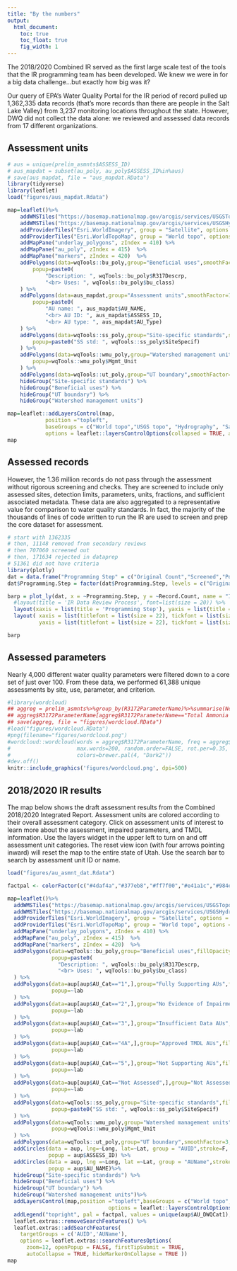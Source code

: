 ```yaml
---
title: "By the numbers"
output:
  html_document:
    toc: true  
    toc_float: true
    fig_width: 1
---
```


The 2018/2020 Combined IR served as the first large scale test of the tools that the IR programming team has been developed. We knew we were in for a big data challenge...but exactly how big was it?

Our query of EPA's Water Quality Portal for the IR period of record pulled up 1,362,335 data records (that's more records than there are people in the Salt Lake Valley) from 3,237 monitoring locations throughout the state. 
However, DWQ did not collect the data alone: we reviewed and assessed data records from 17 different organizations.  

## Assessment units
```r
# aus = unique(prelim_asmnts$ASSESS_ID)
# aus_mapdat = subset(au_poly, au_poly$ASSESS_ID%in%aus)
# save(aus_mapdat, file = "aus_mapdat.RData")
library(tidyverse)
library(leaflet)
load("figures/aus_mapdat.Rdata")

map=leaflet()%>%
	addWMSTiles("https://basemap.nationalmap.gov/arcgis/services/USGSTopo/MapServer/WmsServer", group = "USGS topo", options = providerTileOptions(updateWhenZooming = FALSE,updateWhenIdle = TRUE), layers = "0") %>%
	addWMSTiles("https://basemap.nationalmap.gov/arcgis/services/USGSHydroCached/MapServer/WmsServer", group = "Hydrography", options = providerTileOptions(updateWhenZooming = FALSE,updateWhenIdle = TRUE), layers = "0") %>%
	addProviderTiles("Esri.WorldImagery", group = "Satellite", options = providerTileOptions(updateWhenZooming = FALSE,updateWhenIdle = TRUE)) %>%
	addProviderTiles("Esri.WorldTopoMap", group = "World topo", options = providerTileOptions(updateWhenZooming = FALSE,updateWhenIdle = TRUE)) %>%
	addMapPane("underlay_polygons", zIndex = 410) %>%
	addMapPane("au_poly", zIndex = 415)  %>%
	addMapPane("markers", zIndex = 420)  %>%
	addPolygons(data=wqTools::bu_poly,group="Beneficial uses",smoothFactor=2,fillOpacity = 0.1,weight=3,color="green", options = pathOptions(pane = "underlay_polygons"),
		popup=paste0(
			"Description: ", wqTools::bu_poly$R317Descrp,
			"<br> Uses: ", wqTools::bu_poly$bu_class)
	) %>% 
	addPolygons(data=aus_mapdat,group="Assessment units",smoothFactor=1,fillOpacity = 0.4,weight=2,color="purple", options = pathOptions(pane = "au_poly"),
		popup=paste0(
			"AU name: ", aus_mapdat$AU_NAME,
			"<br> AU ID: ", aus_mapdat$ASSESS_ID,
			"<br> AU type: ", aus_mapdat$AU_Type)
	) %>% 
	addPolygons(data=wqTools::ss_poly,group="Site-specific standards",smoothFactor=2,fillOpacity = 0.1,weight=3,color="blue", options = pathOptions(pane = "underlay_polygons"),
		popup=paste0("SS std: ", wqTools::ss_poly$SiteSpecif)
	) %>%
	addPolygons(data=wqTools::wmu_poly,group="Watershed management units",smoothFactor=2,fillOpacity = 0.1,weight=3,color="red", options = pathOptions(pane = "underlay_polygons"),
		popup=wqTools::wmu_poly$Mgmt_Unit
	) %>%
	addPolygons(data=wqTools::ut_poly,group="UT boundary",smoothFactor=2,fillOpacity = 0.1,weight=3,color="orange", options = pathOptions(pane = "underlay_polygons")) %>%
	hideGroup("Site-specific standards") %>%
	hideGroup("Beneficial uses") %>%
	hideGroup("UT boundary") %>%
	hideGroup("Watershed management units")

map=leaflet::addLayersControl(map,
			position ="topleft",
			baseGroups = c("World topo","USGS topo", "Hydrography", "Satellite"),overlayGroups = c("Assessment units","Beneficial uses", "Site-specific standards", "Watershed management units", "UT boundary"),
			options = leaflet::layersControlOptions(collapsed = TRUE, autoZIndex=FALSE))
map
```

## Assessed records
However, the 1.36 million records do not pass through the assessment without rigorous screening and checks. They are screened to include only assessed sites, detection limits, parameters, units, fractions, and sufficient associated metadata. 
These data are also aggregated to a representative value for comparison to water quality standards. In fact, the majority of the thousands of lines of code written to run the IR are used to screen and prep the core dataset for assessment. 

```r
# start with 1362335
# then, 11148 removed from secondary reviews
# then 707060 screened out
# then, 171634 rejected in dataprep
# 51361 did not have criteria
library(plotly)
dat = data.frame("Programming Step" = c("Original Count","Screened","Post-Data Prep","Post-Secondary Review", "Core Dataset"),"Record Count" = c(1362335, 603914, 432280, 396999, 348003))
dat$Programming.Step = factor(dat$Programming.Step, levels = c("Original Count","Screened","Post-Data Prep","Post-Secondary Review", "Core Dataset"))

barp = plot_ly(dat, x = ~Programming.Step, y = ~Record.Count, name = "IR Data Review Process", type = "bar")%>%
  #layout(title = 'IR Data Review Process', font=list(size = 20)) %>%
  layout(xaxis = list(title = 'Programming Step'), yaxis = list(title = 'Record Count')) %>%
  layout( xaxis = list(titlefont = list(size = 22), tickfont = list(size = 22)),
          yaxis = list(titlefont = list(size = 22), tickfont = list(size = 22)) )

barp
```

## Assessed parameters

Nearly 4,000 different water quality parameters were filtered down to a core set of just over 100. From these data, we performed 61,388 unique assessments by site, use, parameter, and criterion.  

```r
#library(wordcloud)
## aggreg = prelim_asmnts%>%group_by(R3172ParameterName)%>%summarise(Ncount = length(IR_Cat))
## aggreg$R3172ParameterName[aggreg$R3172ParameterName=="Total Ammonia as N"] = "Ammonia"
## save(aggreg, file = "figures/wordcloud.RData")
#load("figures/wordcloud.RData")
#png(filename="figures/wordcloud.png")
#wordcloud::wordcloud(words = aggreg$R3172ParameterName, freq = aggreg$Ncount, min.freq = 1,
#                     max.words=200, random.order=FALSE, rot.per=0.35, 
#                     colors=brewer.pal(4, "Dark2"))
#dev.off()
knitr::include_graphics('figures/wordcloud.png', dpi=500)
```



## 2018/2020 IR results

The map below shows the draft assessment results from the Combined 2018/2020 Integrated Report. Assessment units are colored according to their overall assessment category. Click on assessment units of interest to learn more about the assessment, impaired parameters, and TMDL information. Use the layers widget in the upper left to turn on and off assessment unit categories. The reset view icon (with four arrows pointing inward) will reset the map to the entire state of Utah. Use the search bar to search by assessment unit ID or name.

```r
load("figures/au_asmnt_dat.Rdata")

factpal <- colorFactor(c("#4daf4a","#377eb8","#ff7f00","#e41a1c","#984ea3","#6a6666"), unique(aup$AU_DWQCat1))

map=leaflet()%>%
  addWMSTiles("https://basemap.nationalmap.gov/arcgis/services/USGSTopo/MapServer/WmsServer", group = "USGS topo", options = providerTileOptions(updateWhenZooming = FALSE,updateWhenIdle = TRUE), layers = "0") %>%
  addWMSTiles("https://basemap.nationalmap.gov/arcgis/services/USGSHydroCached/MapServer/WmsServer", group = "Hydrography", options = providerTileOptions(updateWhenZooming = FALSE,updateWhenIdle = TRUE), layers = "0") %>%
  addProviderTiles("Esri.WorldImagery", group = "Satellite", options = providerTileOptions(updateWhenZooming = FALSE,updateWhenIdle = TRUE)) %>%
  addProviderTiles("Esri.WorldTopoMap", group = "World topo", options = providerTileOptions(updateWhenZooming = FALSE,updateWhenIdle = TRUE)) %>%
  addMapPane("underlay_polygons", zIndex = 410) %>%
  addMapPane("au_poly", zIndex = 415)  %>%
  addMapPane("markers", zIndex = 420)  %>%
  addPolygons(data=wqTools::bu_poly,group="Beneficial uses",fillOpacity = 0.1,weight=3,color="green", options = pathOptions(pane = "underlay_polygons"),
              popup=paste0(
                "Description: ", wqTools::bu_poly$R317Descrp,
                "<br> Uses: ", wqTools::bu_poly$bu_class)
  ) %>% 
  addPolygons(data=aup[aup$AU_Cat=="1",],group="Fully Supporting AUs",fillOpacity = 0.2,weight=2,color=~factpal(AU_DWQCat1), options = pathOptions(pane = "au_poly"),
              popup=~lab
  ) %>% 
  addPolygons(data=aup[aup$AU_Cat=="2",],group="No Evidence of Impairment AUs",fillOpacity = 0.2,weight=2,color=~factpal(AU_DWQCat1), options = pathOptions(pane = "au_poly"),
              popup=~lab
  ) %>% 
  addPolygons(data=aup[aup$AU_Cat=="3",],group="Insufficient Data AUs",fillOpacity = 0.2,weight=2,color=~factpal(AU_DWQCat1), options = pathOptions(pane = "au_poly"),
              popup=~lab
  ) %>% 
  addPolygons(data=aup[aup$AU_Cat=="4A",],group="Approved TMDL AUs",fillOpacity = 0.2,weight=2,color=~factpal(AU_DWQCat1), options = pathOptions(pane = "au_poly"),
              popup=~lab
  ) %>% 
  addPolygons(data=aup[aup$AU_Cat=="5",],group="Not Supporting AUs",fillOpacity = 0.2,weight=2,color=~factpal(AU_DWQCat1), options = pathOptions(pane = "au_poly"),
              popup=~lab
  ) %>% 
  addPolygons(data=aup[aup$AU_Cat=="Not Assessed",],group="Not Assessed AUs",fillOpacity = 0.2,weight=2,color=~factpal(AU_DWQCat1), options = pathOptions(pane = "au_poly"),
              popup=~lab
  ) %>% 
  addPolygons(data=wqTools::ss_poly,group="Site-specific standards",fillOpacity = 0.1,weight=3,color="blue", options = pathOptions(pane = "underlay_polygons"),
              popup=paste0("SS std: ", wqTools::ss_poly$SiteSpecif)
  ) %>%
  addPolygons(data=wqTools::wmu_poly,group="Watershed management units",fillOpacity = 0.1,weight=3,color="red", options = pathOptions(pane = "underlay_polygons"),
              popup=wqTools::wmu_poly$Mgmt_Unit
  ) %>%
  addPolygons(data=wqTools::ut_poly,group="UT boundary",smoothFactor=3,fillOpacity = 0.2,weight=2,color="purple", options = pathOptions(pane = "underlay_polygons")) %>%
  addCircles(data = aup, lng=~Long, lat=~Lat, group = "AUID",stroke=F, fill=F, label=~ASSESS_ID,
             popup = aup$ASSESS_ID) %>%
  addCircles(data = aup, lng =~Long, lat =~Lat, group = "AUName",stroke=F, fill=F, label=~AU_NAME,
             popup = aup$AU_NAME)%>%
  hideGroup("Site-specific standards") %>%
  hideGroup("Beneficial uses") %>%
  hideGroup("UT boundary") %>%
  hideGroup("Watershed management units")%>%
  addLayersControl(map,position ="topleft",baseGroups = c("World topo","USGS topo", "Hydrography", "Satellite"),overlayGroups = c("Fully Supporting AUs","No Evidence of Impairment AUs","Insufficient Data AUs","Approved TMDL AUs","Not Supporting AUs","Not Assessed AUs","Beneficial uses", "Site-specific standards", "Watershed management units", "UT boundary"),
                                options = leaflet::layersControlOptions(collapsed = TRUE, autoZIndex=FALSE))%>%
  addLegend("topright", pal = factpal, values = unique(aup$AU_DWQCat1),title = "Assessment Category",opacity = 0.8)%>%wqTools::addMapResetButton()%>%
  leaflet.extras::removeSearchFeatures() %>% 
  leaflet.extras::addSearchFeatures(
    targetGroups = c('AUID','AUName'),
    options = leaflet.extras::searchFeaturesOptions(
      zoom=12, openPopup = FALSE, firstTipSubmit = TRUE,
      autoCollapse = TRUE, hideMarkerOnCollapse = TRUE ))
map
```

